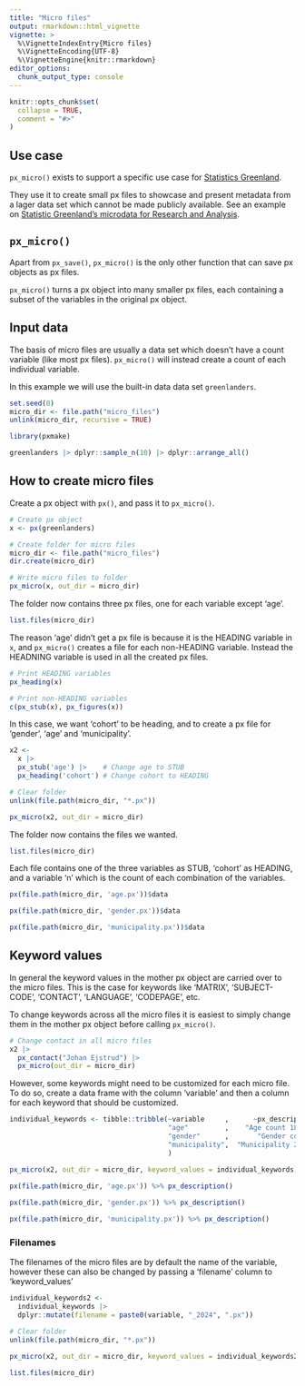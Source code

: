 ```yaml
---
title: "Micro files"
output: rmarkdown::html_vignette
vignette: >
  %\VignetteIndexEntry{Micro files}
  %\VignetteEncoding{UTF-8}
  %\VignetteEngine{knitr::rmarkdown}
editor_options: 
  chunk_output_type: console
---
```


```r
knitr::opts_chunk$set(
  collapse = TRUE,
  comment = "#>"
)
```

## Use case

`px_micro()` exists to support a specific use case for [Statistics Greenland](https://stat.gl/default.asp?lang=en). 

They use it to create small px files to showcase and present metadata from a lager data set which cannot be made publicly available. See an example on [Statistic Greenland's microdata for Research and Analysis](https://bank.stat.gl/pxweb/en/GSmicro/).

## `px_micro()`

Apart from `px_save()`, `px_micro()` is the only other function that can save px objects as px files.

`px_micro()` turns a px object into many smaller px files, each containing a subset of the variables in the original px object.

## Input data

The basis of micro files are usually a data set which doesn't have a count variable (like most px files). `px_micro()` will instead create a count of each individual variable.

In this example we will use the built-in data  data set `greenlanders`.

```r
set.seed(0)
micro_dir <- file.path("micro_files")
unlink(micro_dir, recursive = TRUE)
```

```r
library(pxmake)

greenlanders |> dplyr::sample_n(10) |> dplyr::arrange_all()
```

## How to create micro files

Create a px object with `px()`, and pass it to `px_micro()`.

```r
# Create px object
x <- px(greenlanders)

# Create folder for micro files
micro_dir <- file.path("micro_files")
dir.create(micro_dir)

# Write micro files to folder
px_micro(x, out_dir = micro_dir)
```
The folder now contains three px files, one for each variable except 'age'.
```r
list.files(micro_dir)
```

The reason 'age' didn't get a px file is because it is the HEADING variable in `x`, and `px_micro()` creates a file for each non-HEADING variable. Instead the HEADNING variable is used in all the created px files.

```r
# Print HEADING variables
px_heading(x)

# Print non-HEADING variables
c(px_stub(x), px_figures(x))
```

In this case, we want 'cohort' to be heading, and to create a px file for 'gender', 'age' and 'municipality'.

```r
x2 <-
  x |>
  px_stub('age') |>    # Change age to STUB
  px_heading('cohort') # Change cohort to HEADING
```

```r
# Clear folder
unlink(file.path(micro_dir, "*.px"))

px_micro(x2, out_dir = micro_dir)
```

The folder now contains the files we wanted.

```r
list.files(micro_dir)
```

Each file contains one of the three variables as STUB, 'cohort' as HEADING, and a variable 'n' which is the count of each combination of the variables.

```r
px(file.path(micro_dir, 'age.px'))$data

px(file.path(micro_dir, 'gender.px'))$data

px(file.path(micro_dir, 'municipality.px'))$data
```

## Keyword values

In general the keyword values in the mother px object are carried over to the micro files. This is the case for keywords like 'MATRIX', 'SUBJECT-CODE', 'CONTACT', 'LANGUAGE', 'CODEPAGE', etc.

To change keywords across all the micro files it is easiest to simply change them in the mother px object before calling `px_micro()`.

```r
# Change contact in all micro files
x2 |>
  px_contact("Johan Ejstrud") |>
  px_micro(out_dir = micro_dir)
```

However, some keywords might need to be customized for each micro file. To do so, create a data frame with the column 'variable' and then a column for each keyword that should be customized.

```r
individual_keywords <- tibble::tribble(~variable     ,      ~px_description,
                                       "age"         ,    "Age count 18-99",
                                       "gender"      ,       "Gender count",
                                       "municipality",  "Municipality 2024"
                                       )
```

```r
px_micro(x2, out_dir = micro_dir, keyword_values = individual_keywords)
```

```r
px(file.path(micro_dir, 'age.px')) %>% px_description()
 
px(file.path(micro_dir, 'gender.px')) %>% px_description()

px(file.path(micro_dir, 'municipality.px')) %>% px_description()
```

### Filenames

The filenames of the micro files are by default the name of the variable, however these can also be changed by passing a 'filename' column to 'keyword_values'

```r
individual_keywords2 <- 
  individual_keywords |>
  dplyr::mutate(filename = paste0(variable, "_2024", ".px"))

# Clear folder
unlink(file.path(micro_dir, "*.px"))

px_micro(x2, out_dir = micro_dir, keyword_values = individual_keywords2)

list.files(micro_dir)
```
